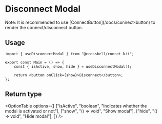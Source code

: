 
# Disconnect Modal

<div className="my-8">
	<DisconnectModalExample />
</div>

<Callout>
	Note: It is recommended to use [ConnectButton](/docs/connect-button) to render
	the connect/disconnect button.
</Callout>

## Usage

```tsx
import { useDisconnectModal } from "@crossbell/connet-kit";

export const Main = () => {
	const { isActive, show, hide } = useDisconnectModal();

	return <button onClick={show}>Disconnect</button>;
};
```

## Return type

<OptionTable
	options={[
		["isActive", "boolean", "Indicates whether the modal is activated or not"],
		["show", "() => void", "Show modal"],
		["hide", "() => void", "Hide modal"],
	]}
/>
